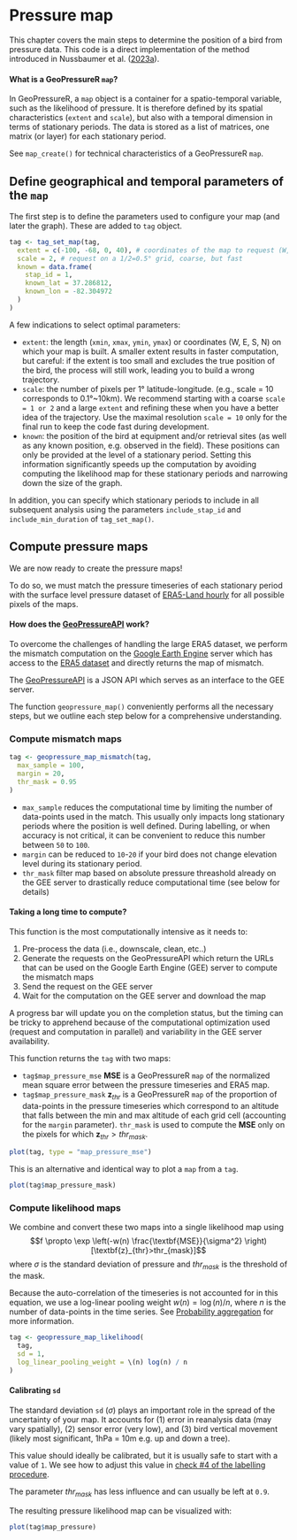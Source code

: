 # Pressure map

This chapter covers the main steps to determine the position of a bird from pressure data. This code is a direct implementation of the method introduced in Nussbaumer et al. (<a href="https://doi.org/10.1111/2041-210X.14043" target="_blank">2023a</a>).

::: {.alert .alert-info role="alert"}
<h4 class="alert-heading mt-2"><strong>What is a GeoPressureR  `map`?</strong></h4>
In GeoPressureR, a `map` object is a container for a spatio-temporal variable, such as the likelihood of pressure. It is therefore defined by its spatial characteristics (`extent` and `scale`), but also with a temporal dimension in terms of stationary periods. The data is stored as a list of matrices, one matrix (or layer) for each stationary period.

See `map_create()` for technical characteristics of a GeoPressureR `map`.
:::

## Define geographical and temporal parameters of the `map`

The first step is to define the parameters used to configure your map (and later the graph). These are added to `tag` object.

```r
tag <- tag_set_map(tag,
  extent = c(-100, -68, 0, 40), # coordinates of the map to request (W, E, S, N)
  scale = 2, # request on a 1/2=0.5° grid, coarse, but fast
  known = data.frame(
    stap_id = 1,
    known_lat = 37.286812,
    known_lon = -82.304972
  )
)
```

A few indications to select optimal parameters:

- `extent`: the length (`xmin`, `xmax`, `ymin`, `ymax`) or coordinates (W, E, S, N) on which your map is built. A smaller extent results in faster computation, but careful: if the extent is too small and excludes the true position of the bird, the process will still work, leading you to build a wrong trajectory.
- `scale`: the number of pixels per 1° latitude-longitude. (e.g., scale = 10 corresponds to 0.1°\~10km). We recommend starting with a coarse `scale = 1 or 2` and a large `extent` and refining these when you have a better idea of the trajectory. Use the maximal resolution `scale = 10` only for the final run to keep the code fast during development.
- `known`: the position of the bird at equipment and/or retrieval sites (as well as any known position, e.g. observed in the field). These positions can only be provided at the level of a stationary period. Setting this information significantly speeds up the computation by avoiding computing the likelihood map for these stationary periods and narrowing down the size of the graph.

In addition, you can specify which stationary periods to include in all subsequent analysis using the parameters `include_stap_id` and `include_min_duration` of `tag_set_map()`.

## Compute pressure maps

We are now ready to create the pressure maps! 

To do so, we must match the pressure timeseries of each stationary period with the surface level pressure dataset of <a href="https://doi.org/10.24381/cds.e2161bac" target="_blank">ERA5-Land hourly</a> for all possible pixels of the maps. 

::: {.alert .alert-warning role="alert"}
<h4 class="alert-heading mt-2">
<strong>How does the [GeoPressureAPI](https://github.com/Rafnuss/GeoPressureAPI) work?</strong>
</h4>

To overcome the challenges of handling the large ERA5 dataset, we perform the mismatch computation on the <a href="https://developers.google.com/earth-engine/" target="_blank">Google Earth Engine</a> server which has access to the <a href="https://developers.google.com/earth-engine/datasets/catalog/ECMWF_ERA5_LAND_HOURLY" target="_blank">ERA5 dataset</a> and directly returns the map of mismatch. 

The <a href="https://github.com/Rafnuss/GeoPressureAPI" target="_blank">GeoPressureAPI</a> is a JSON API which serves as an interface to the GEE server.
:::

The function `geopressure_map()` conveniently performs all the necessary steps, but we outline each step below for a comprehensive understanding.

### Compute mismatch maps

```r
tag <- geopressure_map_mismatch(tag,
  max_sample = 100,
  margin = 20,
  thr_mask = 0.95
)
```

- `max_sample` reduces the computational time by limiting the number of data-points used in the match. This usually only impacts long stationary periods where the position is well defined. During labelling, or when accuracy is not critical, it can be convenient to reduce this number between `50` to `100`.
- `margin` can be reduced to `10`-`20` if your bird does not change elevation level during its stationary period.
- `thr_mask` filter map based on absolute pressure threashold already on the GEE server to drastically reduce computational time (see below for details)

::: {.alert .alert-warning role="alert"}
<h4 class="alert-heading mt-2"><strong>Taking a long time to compute?</strong></h4>

This function is the most computationally intensive as it needs to: 

1. Pre-process the data (i.e., downscale, clean, etc..) 
2. Generate the requests on the GeoPressureAPI which return the URLs that can be used on the Google Earth Engine (GEE) server to compute the mismatch maps
3. Send the request on the GEE server
4. Wait for the computation on the GEE server and download the map

A progress bar will update you on the completion status, but the timing can be tricky to apprehend because of the computational optimization used (request and computation in parallel) and variability in the GEE server availability.
:::

This function returns the `tag` with two maps:

-   `tag$map_pressure_mse` $\textbf{MSE}$ is a GeoPressureR `map` of the normalized mean square error between the pressure timeseries and ERA5 map.
-   `tag$map_pressure_mask` $\textbf{z}_{thr}$ is a GeoPressureR `map` of the proportion of data-points in the pressure timeseries which correspond to an altitude that falls between the min and max altitude of each grid cell (accounting for the `margin` parameter). `thr_mask` is used to compute the $\textbf{MSE}$ only on the pixels for which  $\textbf{z}_{thr}>thr_{mask}$.

```r
plot(tag, type = "map_pressure_mse")
```

This is an alternative and identical way to plot a `map` from a `tag`.

```r
plot(tag$map_pressure_mask)
```

### Compute likelihood maps

We combine and convert these two maps into a single likelihood map using $$f \propto \exp \left(-w(n) \frac{\textbf{MSE}}{\sigma^2} \right) [\textbf{z}_{thr}>thr_{mask}]$$ where $\sigma$ is the standard deviation of pressure and $thr_{mask}$ is the threshold of the mask. 

Because the auto-correlation of the timeseries is not accounted for in this equation, we use a log-linear pooling weight $w(n)=\log(n)/n$, where $n$ is the number of data-points in the time series. See [Probability aggregation](probability-aggregation.html#gaussian-likelihood-function) for more information. 

```r
tag <- geopressure_map_likelihood(
  tag,
  sd = 1,
  log_linear_pooling_weight = \(n) log(n) / n
)
```

::: {.alert .alert-warning role="alert"}
<h4 class="alert-heading mt-2"><strong>Calibrating `sd`</strong></h4>

The standard deviation `sd` ($\sigma$) plays an important role in the spread of the uncertainty of your map. It accounts for (1) error in reanalysis data (may vary spatially), (2) sensor error (very low), and (3) bird vertical movement (likely most significant, 1hPa = 10m e.g. up and down a tree). 

This value should ideally be calibrated, but it is usually safe to start with a value of `1`. We see how to adjust this value in [check #4 of the labelling procedure](labelling-tracks.html#check-4-histogram-of-pressure-error). 

The parameter $thr_{mask}$ has less influence and can usually be left at `0.9`.
:::

The resulting pressure likelihood map can be visualized with:

```r
plot(tag$map_pressure)
```
